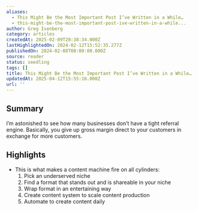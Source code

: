 ```yaml
---
aliases:
  - This Might Be the Most Important Post I’ve Written in a While…
  - this-might-be-the-most-important-post-ive-written-in-a-while...
author: Greg Isenberg
category: articles
createdAt: 2025-02-09T20:38:34.000Z
lastHighlightedOn: 2024-02-12T15:52:35.277Z
publishedOn: 2024-02-08T00:00:00.000Z
source: reader
status: seedling
tags: []
title: This Might Be the Most Important Post I’ve Written in a While…
updatedAt: 2025-04-12T15:55:16.000Z
url: ''
---
```

## Summary

I’m astonished to see how many businesses don’t have a tight referral engine. Basically, you give up gross margin direct to your customers in exchange for more customers.

## Highlights

- This is what makes a content machine fire on all cylinders:
  1) Pick an underserved niche
  2) Find a format that stands out and is shareable in your niche
  3) Wrap format in an entertaining way
  4) Create content system to scale content production
  5) Automate to create content daily
